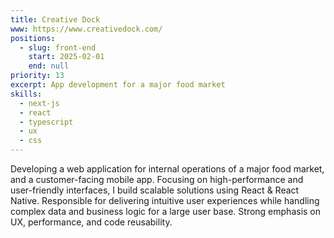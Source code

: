 ```yaml
---
title: Creative Dock
www: https://www.creativedock.com/
positions:
  - slug: front-end
    start: 2025-02-01
    end: null
priority: 13
excerpt: App development for a major food market
skills:
  - next-js
  - react
  - typescript
  - ux
  - css
---
```


Developing a web application for internal operations of a major food market, and a customer-facing mobile app. Focusing on high-performance and user-friendly interfaces, I build scalable solutions using React & React Native. Responsible for delivering intuitive user experiences while handling complex data and business logic for a large user base. Strong emphasis on UX, performance, and code reusability.